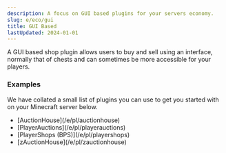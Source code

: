 ```yaml
---
description: A focus on GUI based plugins for your servers economy.
slug: e/eco/gui
title: GUI Based
lastUpdated: 2024-01-01
---
```


A GUI based shop plugin allows users to buy and sell using an interface, normally that of chests and can sometimes be more accessible for your players.

### Examples

We have collated a small list of plugins you can use to get you started with on your Minecraft server below.

<ul class="pl-5 list-disc">
    <li>[AuctionHouse](/e/pl/auctionhouse)</li>
    <li>[PlayerAuctions](/e/pl/playerauctions)</li>
    <li>[PlayerShops (BPS)](/e/pl/playershops)</li>
    <li>[zAuctionHouse](/e/pl/zauctionhouse)</li>
</ul>